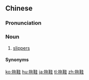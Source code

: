 ==Chinese==
{{zh-forms}}

===Pronunciation===
{{zh-pron
|m=tuōxié
|c=to1 haai4-2
|g=to1 hai
|h=pfs=thô-hài
|j=te1 hai1
|mn=qz,xm:thoa-ôe/zz:thoa-ê
|x=to1 hai2
|cat=n
}}

===Noun===
{{zh-noun}}

# [[slippers]]

====Synonyms====
{{zh-dial}}

{{zh-cat|Footwear}}

[[ko:拖鞋]]
[[hu:拖鞋]]
[[ja:拖鞋]]
[[tl:拖鞋]]
[[zh:拖鞋]]